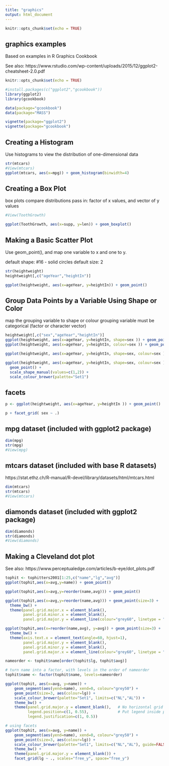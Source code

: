 ---
title: "graphics"
output: html_document
---

```{r setup, include=FALSE}
knitr::opts_chunk$set(echo = TRUE)
```

## graphics examples

Based on examples in R Graphics Cookbook

See also: https://www.rstudio.com/wp-content/uploads/2015/12/ggplot2-cheatsheet-2.0.pdf

```{r s, include=FALSE}
knitr::opts_chunk$set(echo = TRUE)
```

```{r}
#install.packages(c("ggplot2","gcookbook"))
library(ggplot2)
library(gcookbook)

data(package="gcookbook")
data(package="MASS")

vignette(package="ggplot2")
vignette(package="gcookbook")
```

## Creating a Histogram

Use histograms to view the distribution of one-dimensional data

```{r}
str(mtcars)
#View(mtcars)
ggplot(mtcars, aes(x=mpg)) + geom_histogram(binwidth=4)
```

## Creating a Box Plot

box plots compare distributions
pass in: factor of x values, and vector of y values

```{r}

#View(ToothGrowth)

ggplot(ToothGrowth, aes(x=supp, y=len)) + geom_boxplot()

```

## Making a Basic Scatter Plot

Use geom_point(), and map one variable to x and one to y.

default shape: #16 - solid circles
default size: 2


```{r}
str(heightweight)
heightweight[,c("ageYear","heightIn")]

ggplot(heightweight, aes(x=ageYear, y=heightIn)) + geom_point()

```

## Group Data Points by a Variable Using Shape or Color

map the grouping variable to shape or colour
grouping variable must be categorical (factor or character vector)

```{r}
heightweight[,c("sex","ageYear","heightIn")]
ggplot(heightweight, aes(x=ageYear, y=heightIn, shape=sex )) + geom_point()
ggplot(heightweight, aes(x=ageYear, y=heightIn, colour=sex )) + geom_point()

ggplot(heightweight, aes(x=ageYear, y=heightIn, shape=sex, colour=sex )) + geom_point()

ggplot(heightweight, aes(x=ageYear, y=heightIn, shape=sex, colour=sex )) +
  geom_point() +
  scale_shape_manual(values=c(1,2)) +
  scale_colour_brewer(palette="Set1")
```

## facets

```{r}
p <- ggplot(heightweight, aes(x=ageYear, y=heightIn )) + geom_point()

p + facet_grid( sex ~ .)

```

## mpg dataset (included with ggplot2 package)
```{r}
dim(mpg)
str(mpg)
#View(mpg)
```

## mtcars dataset (included with base R datasets)
https://stat.ethz.ch/R-manual/R-devel/library/datasets/html/mtcars.html

```{r}
dim(mtcars)
str(mtcars)
#View(mtcars)
```

## diamonds dataset (included with ggplot2 package)
```{r}
dim(diamonds)
str(diamonds)
#View(diamonds)
```

## Making a Cleveland dot plot

See also: https://www.perceptualedge.com/articles/b-eye/dot_plots.pdf

```{r}
tophit <- tophitters2001[1:25,c("name","lg","avg")]
ggplot(tophit,aes(x=avg,y=name)) + geom_point()

ggplot(tophit,aes(x=avg,y=reorder(name,avg))) + geom_point()

ggplot(tophit,aes(x=avg,y=reorder(name,avg))) + geom_point(size=3) +
  theme_bw() +
  theme(panel.grid.major.x = element_blank(),
        panel.grid.minor.x = element_blank(),
        panel.grid.major.y = element_line(colour="grey60", linetype = "dashed"))

ggplot(tophit,aes(x=reorder(name,avg), y=avg)) + geom_point(size=3) +
  theme_bw() +
  theme(axis.text.x = element_text(angle=60, hjust=1),
        panel.grid.major.y = element_blank(),
        panel.grid.minor.y = element_blank(),
        panel.grid.major.x = element_line(colour="grey60", linetype = "dashed"))

nameorder <- tophit$name[order(tophit$lg, tophit$avg)]

# turn name into a factor, with levels in the order of nameorder
tophit$name <- factor(tophit$name, levels=nameorder)

ggplot(tophit, aes(x=avg, y=name)) +
    geom_segment(aes(yend=name), xend=0, colour="grey50") +
    geom_point(size=3, aes(colour=lg)) +
    scale_colour_brewer(palette="Set1", limits=c("NL","AL")) +
    theme_bw() +
    theme(panel.grid.major.y = element_blank(),   # No horizontal grid lines
          legend.position=c(1, 0.55),             # Put legend inside plot area
          legend.justification=c(1, 0.5))

# using facets
ggplot(tophit, aes(x=avg, y=name)) +
    geom_segment(aes(yend=name), xend=0, colour="grey50") +
    geom_point(size=3, aes(colour=lg)) +
    scale_colour_brewer(palette="Set1", limits=c("NL","AL"), guide=FALSE) +
    theme_bw() +
    theme(panel.grid.major.y = element_blank()) +
    facet_grid(lg ~ ., scales="free_y", space="free_y")
  
```
